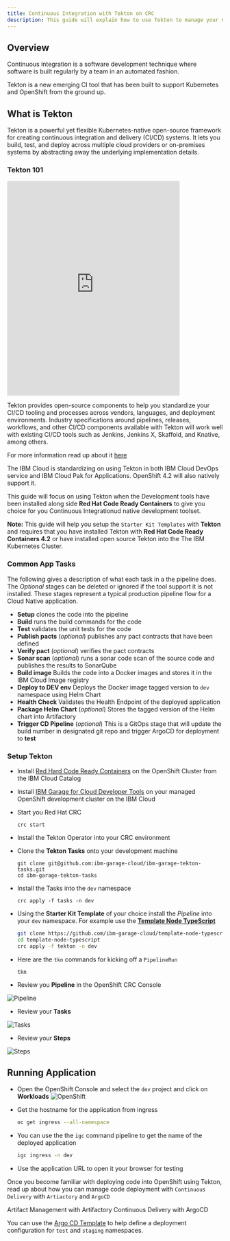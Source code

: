 ```yaml
---
title: Continuous Integration with Tekton on CRC
description: This guide will explain how to use Tekton to manage your Continuous Integration process
---
```


## Overview

Continuous integration is a software development technique where software is built regularly by a team in an automated fashion.

Tekton is a new emerging CI tool that has been built to support Kubernetes and OpenShift from the ground up.

## What is Tekton

Tekton is a powerful yet flexible Kubernetes-native open-source framework for creating continuous integration and delivery (CI/CD) systems. It lets you build, test, and deploy across multiple cloud providers or on-premises systems by abstracting away the underlying implementation details.

### Tekton 101

<iframe width="80%" height="500" src="https://www.youtube.com/embed/2TWocBgwt8k" frameborder="0" allow="accelerometer; autoplay; encrypted-media; gyroscope; picture-in-picture" allowfullscreen></iframe>

<p></p>
<p></p>
<p></p>

Tekton provides open-source components to help you standardize your CI/CD tooling and processes across vendors, languages, and deployment environments. Industry specifications around pipelines, releases, workflows, and other CI/CD components available with Tekton will work well with existing CI/CD tools such as Jenkins, Jenkins X, Skaffold, and Knative, among others.

For more information read up about it [here](https://developer.ibm.com/tutorials/knative-build-app-development-with-tekton/)

The IBM Cloud is standardizing on using Tekton in both IBM Cloud DevOps service and IBM Cloud Pak for Applications. OpenShift 4.2 will also natively support it.

This guide will focus on using Tekton when the Development tools have been installed along side **Red Hat Code Ready Containers** to give you choice for you Continuous Integrationud native development toolset.

<InlineNotification>

**Note:** This guide will help you setup the `Starter Kit Templates` with  **Tekton** and requires that you have installed Tekton with **Red Hat Code Ready Containers 4.2** or have installed open source Tekton into the The IBM Kubernetes Cluster.

</InlineNotification>

### Common App Tasks

The following gives a description of what each task in a the pipeline does. The *Optional* stages can be deleted or ignored if the tool support it is not installed. These stages represent a typical production pipeline flow for a Cloud Native application.

- **Setup** clones the code into the pipeline
- **Build** runs the build commands for the code
- **Test**	validates the unit tests for the code
- **Publish pacts**	(*optional*) publishes any pact contracts that have been defined
- **Verify pact** (*optional*) verifies the pact contracts
- **Sonar scan** (*optional*) runs a sonar code scan of the source code and publishes the results to SonarQube
- **Build image** Builds the code into a Docker images and stores it in the IBM Cloud Image registry
- **Deploy to DEV env**	Deploys the Docker image tagged version to `dev` namespace using Helm Chart
- **Health Check** Validates the Health Endpoint of the deployed application
- **Package Helm Chart** (*optional*) Stores the tagged version of the Helm chart into Artifactory
- **Trigger CD Pipeline** (*optional*) This is a GitOps stage that will update the build number in designated git repo and trigger ArgoCD for deployment to **test**

### Setup Tekton

- Install [Red Hard Code Ready Containers](/admin/https://cloud.ibm.com/catalog/content/ibm-cp-applications
) on the OpenShift Cluster from the IBM Cloud Catalog

- Install [IBM Garage for Cloud Developer Tools](/admin/overview) on your managed OpenShift development cluster on the IBM Cloud

- Start you Red Hat CRC
    ```
    crc start
    ```
- Install the Tekton Operator into your CRC environment

- Clone the **Tekton Tasks** onto your development machine
    ```base
    git clone git@github.com:ibm-garage-cloud/ibm-garage-tekton-tasks.git
    cd ibm-garage-tekton-tasks
    ```
- Install the Tasks into the `dev` namespace
    ```base
    crc apply -f tasks -n dev
    ```
- Using the **Starter Kit Template** of your choice install the _Pipeline_ into your `dev` namespace. For example use the [**Template Node TypeScript**](https://github.com/ibm-garage-cloud/template-node-typescript.git)
    ```bash
    git clone https://github.com/ibm-garage-cloud/template-node-typescript.git
    cd template-node-typescript
    crc apply -f tekton -n dev
    ```
- Here are the `tkn` commands for kicking off a `PipelineRun`
    ```
    tkn
    ```


- Review you **Pipeline** in the OpenShift CRC Console

![Pipeline](/images/pipeline.png)

- Review your **Tasks**

![Tasks](/images/tasks.png)

- Review your **Steps**

![Steps](/images/steps.png)

## Running Application

- Open the OpenShift Console and select the `dev` project and click on **Workloads**
    ![OpenShift](/images/openshiftconsole.png)

- Get the hostname for the application from ingress
    ```bash
    oc get ingress --all-namespace
    ```
- You can use the the `igc` command pipeline to get the name of the deployed application
    ```bash
    igc ingress -n dev
    ```

- Use the application URL to open it your browser for testing

Once you become familiar with deploying code into OpenShift using Tekton, read up about how you can manage code deployment with `Continuous Delivery` with `Artiactory` and `ArgoCD`

<AnchorLinks small>
  <AnchorLink to="../../guides/artifact-management">Artifact Management with Artifactory</AnchorLink>
  <AnchorLink to="../../guides/continuous-delivery">Continuous Delivery with ArgoCD</AnchorLink>
</AnchorLinks>

You can use the [Argo CD Template](/starterkits/argocd) to help define a deployment configuration for `test` and `staging` namespaces.



